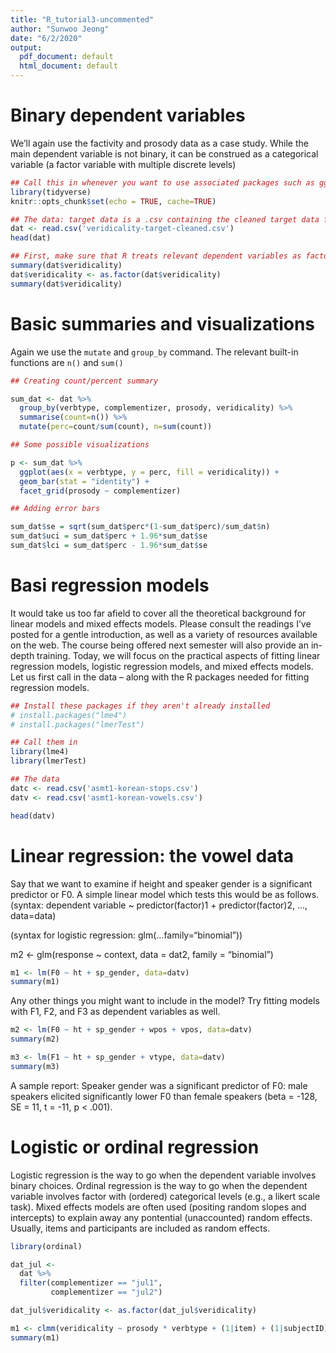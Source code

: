 ```yaml
---
title: "R_tutorial3-uncommented"
author: "Sunwoo Jeong"
date: "6/2/2020"
output:
  pdf_document: default
  html_document: default
---
```


# Binary dependent variables

We'll again use the factivity and prosody data as a case study. While the main dependent variable is not binary, it can be construed as a categorical variable (a factor variable with multiple discrete levels)

```r
## Call this in whenever you want to use associated packages such as ggplot2, tidyr, etc.
library(tidyverse)
knitr::opts_chunk$set(echo = TRUE, cache=TRUE)

## The data: target data is a .csv containing the cleaned target data from the previous tutorial
dat <- read.csv('veridicality-target-cleaned.csv')
head(dat)

## First, make sure that R treats relevant dependent variables as factors
summary(dat$veridicality)
dat$veridicality <- as.factor(dat$veridicality)
summary(dat$veridicality)

```

# Basic summaries and visualizations

Again we use the `mutate` and `group_by` command. The relevant built-in functions are `n()` and `sum()`

```r
## Creating count/percent summary

sum_dat <- dat %>%
  group_by(verbtype, complementizer, prosody, veridicality) %>% 
  summarise(count=n()) %>% 
  mutate(perc=count/sum(count), n=sum(count))

## Some possible visualizations

p <- sum_dat %>%
  ggplot(aes(x = verbtype, y = perc, fill = veridicality)) +
  geom_bar(stat = "identity") +
  facet_grid(prosody ~ complementizer)

## Adding error bars

sum_dat$se = sqrt(sum_dat$perc*(1-sum_dat$perc)/sum_dat$n)
sum_dat$uci = sum_dat$perc + 1.96*sum_dat$se
sum_dat$lci = sum_dat$perc - 1.96*sum_dat$se
```




# Basi regression models

It would take us too far afield to cover all the theoretical background for linear models and mixed effects models. Please consult the readings I've posted for a gentle introduction, as well as a variety of resources available on the web. The course being offered next semester will also provide an in-depth training. Today, we will focus on the practical aspects of fitting linear regression models, logistic regression models, and mixed effects models. Let us first call in the data -- along with the R packages needed for fitting regression models.

```r
## Install these packages if they aren't already installed
# install.packages("lme4")
# install.packages("lmerTest")

## Call them in
library(lme4)
library(lmerTest)

## The data
datc <- read.csv('asmt1-korean-stops.csv')
datv <- read.csv('asmt1-korean-vowels.csv')

head(datv)
```


# Linear regression: the vowel data

Say that we want to examine if height and speaker gender is a significant predictor or F0.
A simple linear model which tests this would be as follows.
(syntax: dependent variable ~ predictor(factor)1 + predictor(factor)2, ..., data=data)

(syntax for logistic regression: glm(...family="binomial"))

m2 <- glm(response ~ context, data = dat2, family = "binomial")


```r
m1 <- lm(F0 ~ ht + sp_gender, data=datv)
summary(m1) 
```


Any other things you might want to include in the model? Try fitting models with F1, F2, and F3 as dependent variables as well.

```r
m2 <- lm(F0 ~ ht + sp_gender + wpos + vpos, data=datv)
summary(m2) 

m3 <- lm(F1 ~ ht + sp_gender + vtype, data=datv)
summary(m3)
```
A sample report: Speaker gender was a significant predictor of F0: male speakers elicited significantly lower F0 than female speakers (beta = -128, SE = 11, t = -11, p < .001).


# Logistic or ordinal regression

Logistic regression is the way to go when the dependent variable involves binary choices. Ordinal regression is the way to go when the dependent variable involves factor with (ordered) categorical levels (e.g., a likert scale task). Mixed effects models are often used (positing random slopes and intercepts) to explain away any pontential (unaccounted) random effects. Usually, items and participants are included as random effects.

```r

library(ordinal)

dat_jul <-
  dat %>%
  filter(complementizer == "jul1",
         complementizer == "jul2")

dat_jul$veridicality <- as.factor(dat_jul$veridicality)

m1 <- clmm(veridicality ~ prosody * verbtype + (1|item) + (1|subjectID), data=dat_jul)
summary(m1)
```

